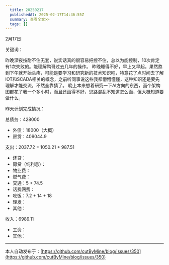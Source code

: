 ```yaml
---
  title: 20250217
  publishedAt: 2025-02-17T14:46:55Z
  summary: 查看全文>>
  tags: []
---
```


2月17日 

关键词：

昨晚深夜按耐不住无套，说实话真的很容易把控不住，总以为能控制，10次肯定有1次失败的。能理解鸭哥过去几年的操作。
昨晚睡得不好，早上又早起。果然熬到下午就开始头疼，可能是要学习和研究新的技术知识吧，特意花了点时间去了解IOT和SCADA相关的概念，之前听同事说这些我都懵懵懂懂，这种知识还是要先理解才能交流，不然全靠猜了。
晚上本来想着研究一下AI方向的东西，画个架构图都花了我一个多小时，而且还画得不好，思路混乱不知道怎么画，但大概知道要做什么。

昨天计划完成情况：

总债务：428000
- 外债：18000（大概）
- 房贷：409044.9

支出：2037.72 = 1050.21 + 987.51
- 还贷：
- 房贷（纯利息）：
- 物业费：
- 燃气费：
- 交通：5 + 74.5
- 话费网费：
- 吃饭：7.2 + 14 + 18
- 理发：
- 其他：

收入：6989.11
- 工资：
- 其他：


---
本人自动发布于：[https://github.com/cutByMine/blog/issues/350](https://github.com/cutByMine/blog/issues/350)
